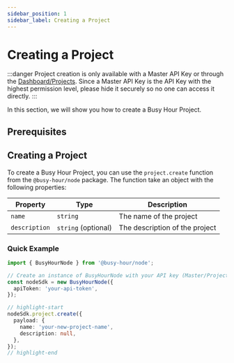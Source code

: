 ```yaml
---
sidebar_position: 1
sidebar_label: Creating a Project
---
```



# Creating a Project

:::danger
Project creation is only available with a Master API Key or through the [Dashboard/Projects](https://busyhour.id/dashboard/projects).
Since a Master API Key is the API Key with the highest permission level, please hide it securely so no one can access it directly.
:::

In this section, we will show you how to create a Busy Hour Project.

## Prerequisites

<Prerequisites />

## Creating a Project

To create a Busy Hour Project, you can use the `project.create` function from the `@busy-hour/node` package. The function take an object with the following properties:

| Property      | Type                | Description                    |
| ------------- | ------------------- | ------------------------------ |
| `name`        | `string`            | The name of the project        |
| `description` | `string` (optional) | The description of the project |

### Quick Example

```ts title="src/main.ts"
import { BusyHourNode } from '@busy-hour/node';

// Create an instance of BusyHourNode with your API key (Master/Project)
const nodeSdk = new BusyHourNode({
  apiToken: 'your-api-token',
});

// highlight-start
nodeSdk.project.create({
  payload: {
    name: 'your-new-project-name',
    description: null,
  },
});
// highlight-end
```
